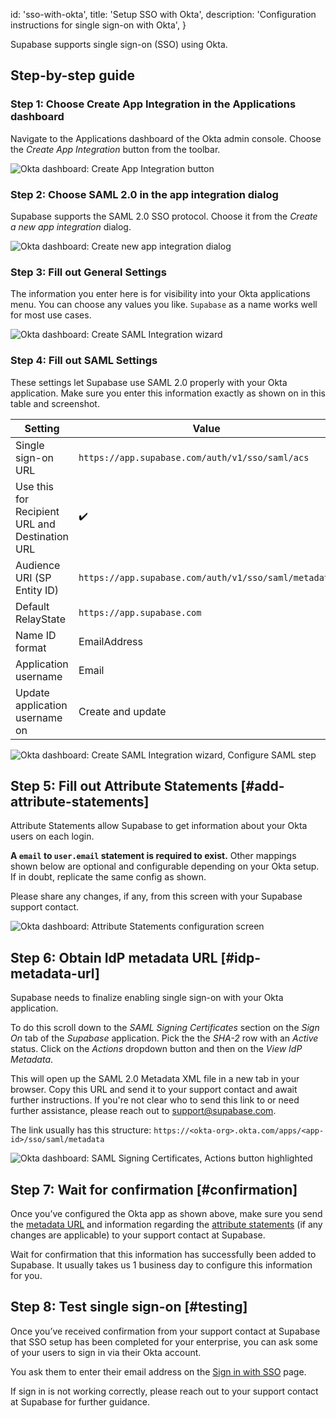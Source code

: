
  id: 'sso-with-okta',
  title: 'Setup SSO with Okta',
  description: 'Configuration instructions for single sign-on with Okta',
}

Supabase supports single sign-on (SSO) using Okta.

## Step-by-step guide

### Step 1: Choose Create App Integration in the Applications dashboard

Navigate to the Applications dashboard of the Okta admin console. Choose the
*Create App Integration* button from the toolbar.

![Okta dashboard: Create App Integration
button](/docs/img/sso-okta-step-01.png)

### Step 2: Choose SAML 2.0 in the app integration dialog

Supabase supports the SAML 2.0 SSO protocol. Choose it from the *Create a new
app integration* dialog.

![Okta dashboard: Create new app integration dialog](/docs/img/sso-okta-step-02.png)

### Step 3: Fill out General Settings

The information you enter here is for visibility into your Okta applications
menu.  You can choose any values you like. `Supabase` as a name works well for
most use cases.

![Okta dashboard: Create SAML Integration
wizard](/docs/img/sso-okta-step-03.png)

### Step 4: Fill out SAML Settings

These settings let Supabase use SAML 2.0 properly with your Okta application.
Make sure you enter this information exactly as shown on in this table and
screenshot.

| Setting | Value |
| ------- | ----- |
| Single sign-on URL | `https://app.supabase.com/auth/v1/sso/saml/acs` |
| Use this for Recipient URL and Destination URL |✔️ |
| Audience URI (SP Entity ID) | `https://app.supabase.com/auth/v1/sso/saml/metadata` |
| Default RelayState | `https://app.supabase.com` |
| Name ID format | EmailAddress |
| Application username | Email |
| Update application username on | Create and update |

![Okta dashboard: Create SAML Integration
wizard, Configure SAML step](/docs/img/sso-okta-step-04.png)

## Step 5: Fill out Attribute Statements [#add-attribute-statements]

Attribute Statements allow Supabase to get information about your Okta users on each login.

**A `email` to `user.email` statement is required to exist.** Other mappings
shown below are optional and configurable depending on your Okta
setup. If in doubt, replicate the same config as shown.

Please share any changes, if any, from this screen with your Supabase support
contact.

![Okta dashboard: Attribute Statements configuration
screen](/docs/img/sso-okta-step-05.png)

## Step 6: Obtain IdP metadata URL [#idp-metadata-url]

Supabase needs to finalize enabling single sign-on with your Okta
application.

To do this scroll down to the *SAML Signing Certificates* section on the *Sign
On* tab of the *Supabase* application. Pick the the *SHA-2* row with an
*Active* status. Click on the *Actions* dropdown button and then on the *View
IdP Metadata*. 

This will open up the SAML 2.0 Metadata XML file in a new tab in your browser.
Copy this URL and send it to your support contact and await further
instructions. If you're not clear who to send this link to or need further
assistance, please reach out to
[support@supabase.com](mailto:support@supabase.com).

The link usually has this structure: `https://<okta-org>.okta.com/apps/<app-id>/sso/saml/metadata`

![Okta dashboard: SAML Signing Certificates, Actions button highlighted](/docs/img/sso-okta-step-06.png)

## Step 7: Wait for confirmation [#confirmation]

Once you’ve configured the Okta app as shown above, make sure you send the
[metadata URL](idp-metadata-url) and information regarding the
[attribute statements](#add-attribute-statements) (if any changes are applicable) to
your support contact at Supabase.

Wait for confirmation that this information has successfully been added to
Supabase. It usually takes us 1 business day to configure this information
for you.

## Step 8: Test single sign-on [#testing]

Once you’ve received confirmation from your support contact at Supabase that
SSO setup has been completed for your enterprise, you can ask some of your
users to sign in via their Okta account.

You ask them to enter their email address on the [Sign in with
SSO](https://app.supabase.com/sign-in-sso) page.

If sign in is not working correctly, please reach out to your support contact
at Supabase for further guidance.


